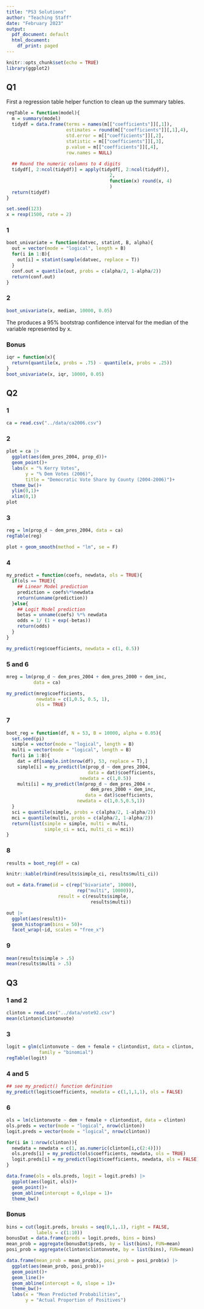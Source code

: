 ```yaml
---
title: "PS3 Solutions"
author: "Teaching Staff"
date: "February 2023"
output:
  pdf_document: default
  html_document:
    df_print: paged
---
```


```r
knitr::opts_chunk$set(echo = TRUE)
library(ggplot2)
```

## Q1

First a regression table helper function to clean up the summary tables. 

```r
regTable = function(model){
  m = summary(model)
  tidydf = data.frame(terms = names(m[["coefficients"]][,1]),
                      estimates = round(m[["coefficients"]][,1],4),
                      std.error = m[["coefficients"]][,2],
                      statistic = m[["coefficients"]][,3],
                      p.value = m[["coefficients"]][,4],
                      row.names = NULL)
  
  ## Round the numeric columns to 4 digits
  tidydf[, 2:ncol(tidydf)] = apply(tidydf[, 2:ncol(tidydf)], 
                                      2, 
                                      function(x) round(x, 4)
                                      )
  return(tidydf)
}
```

```r
set.seed(123)
x = rexp(1500, rate = 2)
```

### 1 

```r
boot_univariate = function(datvec, statint, B, alpha){
  out = vector(mode = "logical", length = B)
  for(i in 1:B){
    out[i] = statint(sample(datvec, replace = T))
  }
  conf.out = quantile(out, probs = c(alpha/2, 1-alpha/2))
  return(conf.out)
}

```

### 2 
```r
boot_univariate(x, median, 10000, 0.05)
```

The produces a 95% bootstrap confidence interval for the median of the variable represented by x.

### Bonus 

```r
iqr = function(x){
  return(quantile(x, probs = .75) - quantile(x, probs = .25))
}
boot_univariate(x, iqr, 10000, 0.05)
```

## Q2

### 1

```r
ca = read.csv("../data/ca2006.csv")
```

### 2 

```r
plot = ca |>
  ggplot(aes(dem_pres_2004, prop_d))+
  geom_point()+
  labs(x = "% Kerry Votes",
       y = "% Dem Votes (2006)",
       title = "Democratic Vote Share by County (2004-2006)")+
  theme_bw()+
  ylim(0,1)+
  xlim(0,1)
plot
```

### 3 

```r
reg = lm(prop_d ~ dem_pres_2004, data = ca)
regTable(reg)
```

```r
plot + geom_smooth(method = "lm", se = F)
```

### 4 
```r
my_predict = function(coefs, newdata, ols = TRUE){
  if(ols == TRUE){
    ## Linear Model prediction 
    prediction = coefs%*%newdata
    return(unname(prediction))
  }else{
    ## Logit Model prediction 
    betas = unname(coefs) %*% newdata
    odds = 1/ (1 + exp(-betas))
    return(odds)
  }
}

my_predict(reg$coefficients, newdata = c(1, 0.5))
```

### 5 and 6 

```r
mreg = lm(prop_d ~ dem_pres_2004 + dem_pres_2000 + dem_inc,
          data = ca)

my_predict(mreg$coefficients, 
           newdata = c(1,0.5, 0.5, 1), 
           ols = TRUE)
```

### 7 

```r
boot_reg = function(df, N = 53, B = 10000, alpha = 0.05){
  set.seed(pi)
  simple = vector(mode = "logical", length = B)
  multi = vector(mode = "logical", length = B)
  for(i in 1:B){
    dat = df[sample.int(nrow(df), 53, replace = T),]
    simple[i] = my_predict(lm(prop_d ~ dem_pres_2004, 
                              data = dat)$coefficients,
                           newdata = c(1,0.5))
    multi[i] = my_predict(lm(prop_d ~ dem_pres_2004 + 
                               dem_pres_2000 + dem_inc,
                             data = dat)$coefficients, 
                          newdata = c(1,0.5,0.5,1))
  }
  sci = quantile(simple, probs = c(alpha/2, 1-alpha/2))
  mci = quantile(multi, probs = c(alpha/2, 1-alpha/2))
  return(list(simple = simple, multi = multi,
              simple_ci = sci, multi_ci = mci))
}
```

### 8 

```r
results = boot_reg(df = ca)
```

```r
knitr::kable(rbind(results$simple_ci, results$multi_ci))
```

```r
out = data.frame(id = c(rep("bivariate", 10000), 
                          rep("multi", 10000)),
                   result = c(results$simple, 
                               results$multi))
```


```r
out |>
  ggplot(aes(result))+
  geom_histogram(bins = 50)+
  facet_wrap(~id, scales = "free_x")
```

### 9 

```r
mean(results$simple > .5)
mean(results$multi > .5)
```

## Q3 

### 1 and 2 

```r
clinton = read.csv("../data/vote92.csv")
mean(clinton$clintonvote)
```


### 3 

```r
logit = glm(clintonvote ~ dem + female + clintondist, data = clinton,
            family = "binomial")
regTable(logit)
```

### 4 and 5 

```r
## see my_predict() function definition 
my_predict(logit$coefficients, newdata = c(1,1,1,1), ols = FALSE)
```

### 6 

```r
ols = lm(clintonvote ~ dem + female + clintondist, data = clinton)
ols.preds = vector(mode = "logical", nrow(clinton))
logit.preds = vector(mode = "logical", nrow(clinton))

for(i in 1:nrow(clinton)){
  newdata = newdata = c(1, as.numeric(clinton[i,c(2:4)]))
  ols.preds[i] = my_predict(ols$coefficients, newdata, ols = TRUE)
  logit.preds[i] = my_predict(logit$coefficients, newdata, ols = FALSE)
}
```

```r
data.frame(ols = ols.preds, logit = logit.preds) |>
  ggplot(aes(logit, ols))+
  geom_point()+
  geom_abline(intercept = 0,slope = 1)+
  theme_bw()
```

### Bonus 
```r
bins = cut(logit.preds, breaks = seq(0,1,.1), right = FALSE,
           labels = c(1:10))
bonusDat = data.frame(preds = logit.preds, bins = bins)
mean_prob = aggregate(bonusDat$preds, by = list(bins), FUN=mean)
posi_prob = aggregate(clinton$clintonvote, by = list(bins), FUN=mean)

data.frame(mean_prob = mean_prob$x, posi_prob = posi_prob$x) |>
  ggplot(aes(mean_prob, posi_prob))+
  geom_point()+
  geom_line()+
  geom_abline(intercept = 0, slope = 1)+
  theme_bw()+
  labs(x = "Mean Predicted Probabilities",
       y = "Actual Proportion of Positives")

```